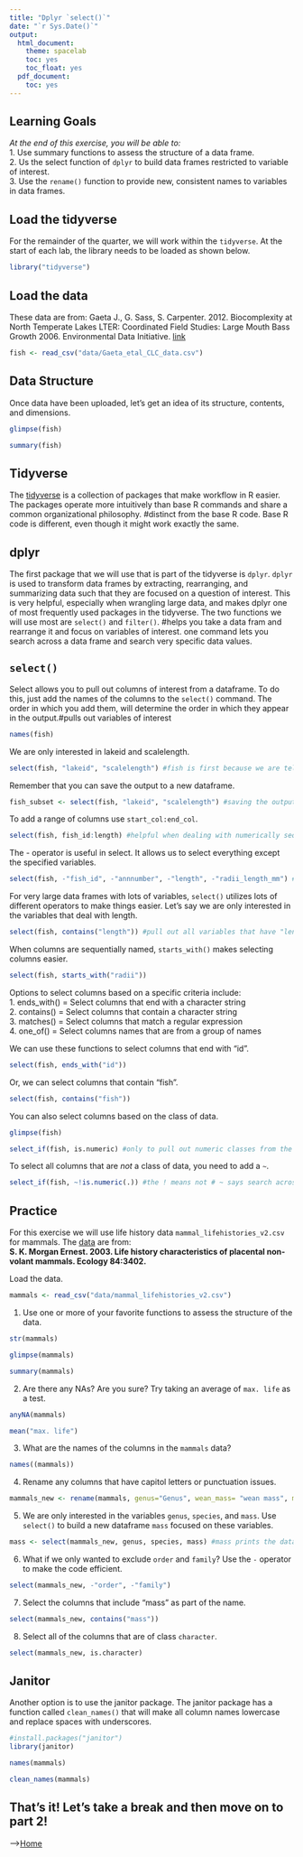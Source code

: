 ```yaml
---
title: "Dplyr `select()`"
date: "`r Sys.Date()`"
output:
  html_document:
    theme: spacelab
    toc: yes
    toc_float: yes
  pdf_document:
    toc: yes
---
```


## Learning Goals
*At the end of this exercise, you will be able to:*    
1. Use summary functions to assess the structure of a data frame.  
2. Us the select function of `dplyr` to build data frames restricted to variable of interest.  
3. Use the `rename()` function to provide new, consistent names to variables in data frames.  

## Load the tidyverse
For the remainder of the quarter, we will work within the `tidyverse`. At the start of each lab, the library needs to be loaded as shown below.  
```r
library("tidyverse")
```

## Load the data
These data are from: Gaeta J., G. Sass, S. Carpenter. 2012. Biocomplexity at North Temperate Lakes LTER: Coordinated Field Studies: Large Mouth Bass Growth 2006. Environmental Data Initiative.  [link](https://portal.edirepository.org/nis/mapbrowse?scope=knb-lter-ntl&identifier=267)  
```r
fish <- read_csv("data/Gaeta_etal_CLC_data.csv")
```

## Data Structure
Once data have been uploaded, let's get an idea of its structure, contents, and dimensions.  
```r
glimpse(fish)
```

```r
summary(fish)
```

## Tidyverse
The [tidyverse](www.tidyverse.org) is a collection of packages that make workflow in R easier. The packages operate more intuitively than base R commands and share a common organizational philosophy. #distinct from the base R code. Base R code is different, even though it might work exactly the same.

## dplyr
The first package that we will use that is part of the tidyverse is `dplyr`. `dplyr` is used to transform data frames by extracting, rearranging, and summarizing data such that they are focused on a question of interest. This is very helpful,  especially when wrangling large data, and makes dplyr one of most frequently used packages in the tidyverse. The two functions we will use most are `select()` and `filter()`.  #helps you take a data fram and rearrange it and focus on variables of interest. one command lets you search across a data frame and search very specific data values.

## `select()`
Select allows you to pull out columns of interest from a dataframe. To do this, just add the names of the columns to the `select()` command. The order in which you add them, will determine the order in which they appear in the output.#pulls out variables of interest
```r
names(fish)
```

We are only interested in lakeid and scalelength.
```r
select(fish, "lakeid", "scalelength") #fish is first because we are telling the command what data frame to search.
```

Remember that you can save the output to a new dataframe.
```r
fish_subset <- select(fish, "lakeid", "scalelength") #saving the output from above into a new data frame
```

To add a range of columns use `start_col:end_col`.
```r
select(fish, fish_id:length) #helpful when dealing with numerically sequenced variables
```

The - operator is useful in select. It allows us to select everything except the specified variables.
```r
select(fish, -"fish_id", -"annnumber", -"length", -"radii_length_mm") # pull out from fish every variable except for these ones.
```

For very large data frames with lots of variables, `select()` utilizes lots of different operators to make things easier. Let's say we are only interested in the variables that deal with length.
```r
select(fish, contains("length")) #pull out all variables that have "length" within the column names
```

When columns are sequentially named, `starts_with()` makes selecting columns easier.
```r
select(fish, starts_with("radii"))
```

Options to select columns based on a specific criteria include:  
1. ends_with() = Select columns that end with a character string  
2. contains() = Select columns that contain a character string  
3. matches() = Select columns that match a regular expression  
4. one_of() = Select columns names that are from a group of names  

We can use these functions to select columns that end with "id".
```r
select(fish, ends_with("id"))
```

Or, we can select columns that contain "fish".
```r
select(fish, contains("fish"))
```

You can also select columns based on the class of data.  
```r
glimpse(fish)
```

```r
select_if(fish, is.numeric) #only to pull out numeric classes from the fish data frame
```

To select all columns that are *not* a class of data, you need to add a `~`.
```r
select_if(fish, ~!is.numeric(.)) #the ! means not # ~ says search across all variables then search one
```

## Practice  
For this exercise we will use life history data `mammal_lifehistories_v2.csv` for mammals. The [data](http://esapubs.org/archive/ecol/E084/093/) are from:  
**S. K. Morgan Ernest. 2003. Life history characteristics of placental non-volant mammals. Ecology 84:3402.**  

Load the data.  
```r
mammals <- read_csv("data/mammal_lifehistories_v2.csv")
```

1. Use one or more of your favorite functions to assess the structure of the data.  
```r
str(mammals)
```
```r
glimpse(mammals)
```
```r
summary(mammals)
```

2. Are there any NAs? Are you sure? Try taking an average of `max. life` as a test.  
```r
anyNA(mammals)
```

```r
mean("max. life")
```

3. What are the names of the columns in the `mammals` data?
```r
names((mammals))
```

4. Rename any columns that have capitol letters or punctuation issues.  
```r
mammals_new <- rename(mammals, genus="Genus", wean_mass= "wean mass", max_life="max. life", litter_size="litter size", litters_per_year="litters/year") #we only run rename once, if you do it twice, you might run into problems. 
```

5. We are only interested in the variables `genus`, `species`, and `mass`. Use `select()` to build a new dataframe `mass` focused on these variables.
```r
mass <- select(mammals_new, genus, species, mass) #mass prints the data frame, not something you want to do in your homework
```

6. What if we only wanted to exclude `order` and `family`? Use the `-` operator to make the code efficient.
```r
select(mammals_new, -"order", -"family")
```

7. Select the columns that include "mass" as part of the name.  
```r
select(mammals_new, contains("mass"))
```

8. Select all of the columns that are of class `character`.  
```r
select(mammals_new, is.character)
```

## Janitor
Another option is to use the janitor package. The janitor package has a function called `clean_names()` that will make all column names lowercase and replace spaces with underscores.
```r
#install.packages("janitor")
library(janitor)
```

```r
names(mammals)
```

```r
clean_names(mammals)
```

## That's it! Let's take a break and then move on to part 2! 

-->[Home](https://jmledford3115.github.io/datascibiol/)  
